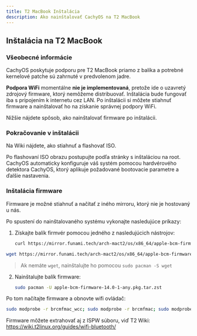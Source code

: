 ```yaml
---
title: T2 MacBook Inštalácia
description: Ako nainštalovať CachyOS na T2 MacBook
---
```


## Inštalácia na T2 MacBook


### Všeobecné informácie

CachyOS poskytuje podporu pre T2 MacBook priamo z balíka a potrebné kernelové patche sú zahrnuté v predvolenom jadre.

**Podpora WiFi** momentálne **nie je implementovaná**, pretože ide o uzavretý zdrojový firmware, ktorý nemôžeme distribuovať.
Inštalácia bude fungovať iba s pripojením k internetu cez LAN. Po inštalácii si môžete stiahnuť firmware a nainštalovať ho na získanie správnej podpory WiFi.

Nižšie nájdete spôsob, ako nainštalovať firmware po inštalácii.

### Pokračovanie v inštalácii

Na Wiki nájdete, ako stiahnuť a flashovať ISO.

Po flashovaní ISO obrazu postupujte podľa stránky s inštaláciou na root.
CachyOS automaticky konfiguruje váš systém pomocou hardvérového detektora CachyOS, ktorý aplikuje požadované bootovacie parametre a ďalšie nastavenia.

### Inštalácia firmware

Firmware je možné stiahnuť a načítať z iného mirroru, ktorý nie je hostovaný u nás.

Po spustení do nainštalovaného systému vykonajte nasledujúce príkazy:

<Steps>

1. Získajte balík firmvér pomocou jedného z nasledujúcich nástrojov:

   <Tabs>

   <TabItem label="použitie curl">

   ```sh
   curl https://mirror.funami.tech/arch-mact2/os/x86_64/apple-bcm-firmware-14.0-1-any.pkg.tar.zst -o apple-bcm-firmware-14.0-1-any.pkg.tar.zst
   ```

   </TabItem>
<TabItem label="použitie wget">

   ```sh
   wget https://mirror.funami.tech/arch-mact2/os/x86_64/apple-bcm-firmware-14.0-1-any.pkg.tar.zst
   ```

   > Ak nemáte `wget`, nainštalujte ho pomocou `sudo pacman -S wget`

   </TabItem>
</Tabs>

2. Nainštalujte balík firmware:
   ```sh
   sudo pacman -U apple-bcm-firmware-14.0-1-any.pkg.tar.zst
   ```

</Steps>

Po tom načítajte firmware a obnovte wifi ovládač:

```bash
sudo modprobe -r brcmfmac_wcc; sudo modprobe -r brcmfmac; sudo modprobe brcmfmac
```

Firmware môžete extrahovať aj z ISPW súboru, viď T2 Wiki:
https://wiki.t2linux.org/guides/wifi-bluetooth/
